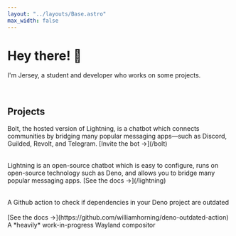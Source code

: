 ```yaml
---
layout: "../layouts/Base.astro"
max_width: false
---
```



# Hey there! 👋

I'm Jersey, a student and developer who works on some projects.

<br />

## Projects

<div style="display: flex; flex-wrap: wrap; gap: 2rem;">
  <Box title="bolt" url="/bolt" tagline="a chatbot" background="boltsq.svg">
    Bolt, the hosted version of Lightning, is a chatbot which connects
    communities by bridging many popular messaging apps—such as Discord,
    Guilded, Revolt, and Telegram. [Invite the bot ->](/bolt)
  </Box>
  <Box
    title="lightning"
    url="/lightning"
    tagline="a chatbot"
    background="lightning/logo_color.svg"
  >
    Lightning is an open-source chatbot which is easy to configure, runs on
    open-source technology such as Deno, and allows you to bridge many
    popular messaging apps. [See the docs ->](/lightning)
  </Box>
  <Box
    title="rvapi"
    url='https://jsr.io/@jersey/rvapi"'
    tagline="a Revolt API library"
    background="rvapi.svg"
  />
  <Box
    title="deno-outdated-action"
    url="https://github.com/williamhorning/deno-outdated-action"
    background="deno.svg"
  >
    A Github action to check if dependencies in your Deno project are
    outdated<br /><br />[See the docs ->](https://github.com/williamhorning/deno-outdated-action)
  </Box>
  <Box title="salamander" url="#" background="salamander.svg">
    A *heavily* work-in-progress Wayland compositor
  </Box>
</div>
